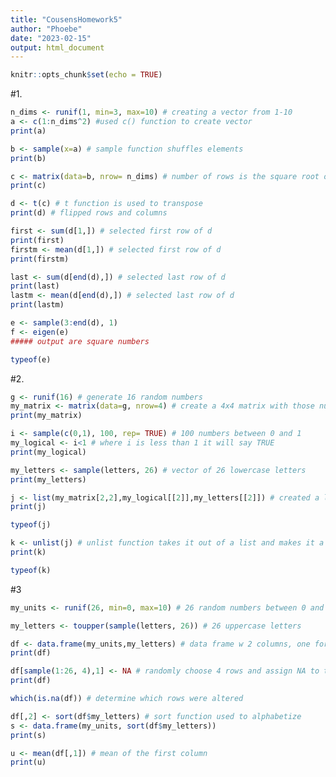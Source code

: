 ```yaml
---
title: "CousensHomework5"
author: "Phoebe"
date: "2023-02-15"
output: html_document
---
```


```r
knitr::opts_chunk$set(echo = TRUE)
```

#1.
```r
n_dims <- runif(1, min=3, max=10) # creating a vector from 1-10
a <- c(1:n_dims^2) #used c() function to create vector
print(a)

b <- sample(x=a) # sample function shuffles elements
print(b)

c <- matrix(data=b, nrow= n_dims) # number of rows is the square root of the total number of data points (n_dims^2)
print(c)

d <- t(c) # t function is used to transpose 
print(d) # flipped rows and columns

first <- sum(d[1,]) # selected first row of d
print(first)
firstm <- mean(d[1,]) # selected first row of d
print(firstm)

last <- sum(d[end(d),]) # selected last row of d
print(last)
lastm <- mean(d[end(d),]) # selected last row of d
print(lastm)

e <- sample(3:end(d), 1) 
f <- eigen(e)
##### output are square numbers

typeof(e)
```

#2.
```r
g <- runif(16) # generate 16 random numbers
my_matrix <- matrix(data=g, nrow=4) # create a 4x4 matrix with those numbers
print(my_matrix)

i <- sample(c(0,1), 100, rep= TRUE) # 100 numbers between 0 and 1
my_logical <- i<1 # where i is less than 1 it will say TRUE
print(my_logical)

my_letters <- sample(letters, 26) # vector of 26 lowercase letters
print(my_letters)

j <- list(my_matrix[2,2],my_logical[[2]],my_letters[[2]]) # created a list with coordinates of desired element from the matrix, then specifically selected the second element from the logical and letter vectors
print(j)

typeof(j)

k <- unlist(j) # unlist function takes it out of a list and makes it a vector
print(k)

typeof(k)
```

#3
```r

my_units <- runif(26, min=0, max=10) # 26 random numbers between 0 and 10

my_letters <- toupper(sample(letters, 26)) # 26 uppercase letters

df <- data.frame(my_units,my_letters) # data frame w 2 columns, one for each of the vectors created
print(df)

df[sample(1:26, 4),1] <- NA # randomly choose 4 rows and assign NA to them
print(df)

which(is.na(df)) # determine which rows were altered

df[,2] <- sort(df$my_letters) # sort function used to alphabetize 
s <- data.frame(my_units, sort(df$my_letters))
print(s)

u <- mean(df[,1]) # mean of the first column
print(u)

```
